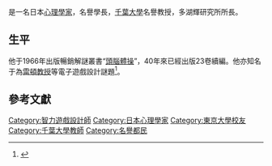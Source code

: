 {{jp|c='''多湖輝'''|j=多湖 輝|hg=たご あきら|rm=Tago Akira|lead=yes|extra1={{bd|1926年|2月25日|2016年|3月6日}}}}是一名日本[[心理學家|心理學家]]，{{link-jp|東京未來大學|東京未来大学}}名譽學長，[[千葉大學|千葉大學]]名譽教授，多湖輝研究所所長。

==生平==
他于1966年出版暢銷解謎叢書“[[頭腦體操|頭腦體操]]”，40年來已經出版23卷續編。他亦知名于為[[雷頓教授|雷頓教授]]等電子遊戲設計謎題<ref>{{cite web|title=The Making Of Professor Layton|url=http://www.officialnintendomagazine.co.uk/6916/features/the-making-of-professor-layton/|publisher=officialnintendomagazine.co.uk|accessdate=24 September 2012|author=Tom East|date=January 15, 2009|archive-url=https://www.webcitation.org/6E0yb9i76?url=http://www.officialnintendomagazine.co.uk/6916/features/the-making-of-professor-layton/|archive-date=2013-01-28|dead-url=yes}}</ref>。

== 參考文獻 ==
{{Reflist}}

{{Japan-scientist-stub}}
{{Authority control}}
{{DEFAULTSORT:Tago, Akira}}
[[Category:智力遊戲設計師|Category:智力遊戲設計師]]
[[Category:日本心理學家|Category:日本心理學家]]
[[Category:東京大學校友|Category:東京大學校友]]
[[Category:千葉大學教師|Category:千葉大學教師]]
[[Category:名譽都民|Category:名譽都民]]